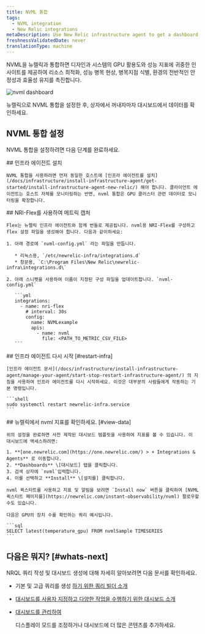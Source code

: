 ```yaml
---
title: NVML 통합
tags:
  - NVML integration
  - New Relic integrations
metaDescription: Use New Relic infrastructure agent to get a dashboard with nvml metrics.
freshnessValidatedDate: never
translationType: machine
---
```



NVML을 뉴렐릭과 통합하면 디자인과 시스템의 GPU 활용도와 성능 지표에 귀중한 인사이트를 제공하여 리소스 최적화, 성능 병목 현상, 병목지점 식별, 환경의 전반적인 안정성과 효율성 유지를 촉진합니다.

<img
  title="NVML dashboard"
  alt="nvml dashboard"
  src={infrastructureNVMLDashboard}
/>

<figcaption>
  뉴렐릭으로 NVML 통합을 설정한 후, 상자에서 꺼내자마자 대시보드에서 데이터를 확인하세요.
</figcaption>

## NVML 통합 설정

NVML 통합을 설정하려면 다음 단계를 완료하세요.

<Steps>
  <Step>
    ## 인프라 에이전트 설치

    NVML 통합을 사용하려면 먼저 동일한 호스트에 [인프라 에이전트를 설치](/docs/infrastructure/install-infrastructure-agent/get-started/install-infrastructure-agent-new-relic/) 해야 합니다. 클라이언트 에이전트는 호스트 자체를 모니터링하는 반면, nvml 통합은 GPU 클러스터 관련 데이터로 모니터링을 확장합니다.
  </Step>

  <Step>
    ## NRI-Flex를 사용하여 메트릭 캡처

    Flex는 뉴렐릭 인프라 에이전트와 함께 번들로 제공됩니다. nvml용 NRI-Flex를 구성하고 flex 설정 파일을 생성해야 합니다. 다음과 같이하세요:

    1. 아래 경로에 `nvml-config.yml` 라는 파일을 만듭니다.

       * 리눅스용, `/etc/newrelic-infra/integrations.d`
       * 창문용, `C:\Program Files\New Relic\newrelic-infra\integrations.d\`

    2. 아래 스니펫을 사용하여 이름이 지정된 구성 파일을 업데이트합니다. `nvml-config.yml`

       ```yml
       integrations:
         - name: nri-flex
           # interval: 30s
           config:
             name: NVMLexample
             apis:
               - name: nvml
                 file: <PATH_TO_METRIC_CSV_FILE>
       ```
  </Step>

  <Step>
    ## 인프라 에이전트 다시 시작 [#restart-infra]

    [인프라 에이전트 문서](/docs/infrastructure/install-infrastructure-agent/manage-your-agent/start-stop-restart-infrastructure-agent/) 의 지침을 사용하여 인프라 에이전트를 다시 시작하세요. 이것은 대부분의 사람들에게 작동하는 기본 명령입니다.

    ```shell
    sudo systemctl restart newrelic-infra.service
    ```
  </Step>

  <Step>
    ## 뉴렐릭에서 nvml 지표를 확인하세요. [#view-data]

    위의 설정을 완료하면 사전 제작된 대시보드 템플릿을 사용하여 지표를 볼 수 있습니다. 이 대시보드에 액세스하려면:

    1. **[one.newrelic.com](https://one.newrelic.com/) > + Integrations & Agents** 로 이동합니다.
    2. **Dashboards** \[대시보드] 탭을 클릭합니다.
    3. 검색 상자에 `nvml`입력합니다.
    4. 이를 선택하고 **Install** \[설치를] 클릭합니다.

    nvml 퀵스타트를 사용하고 지표 및 알림을 보려면 `Install now` 버튼을 클릭하여 [NVML 퀵스타트 페이지를](https://newrelic.com/instant-observability/nvml) 팔로우할 수도 있습니다.

    다음은 GPU의 장치 수를 확인하는 쿼리 예시입니다.

    ```sql
    SELECT latest(temperature_gpu) FROM nvmlSample TIMESERIES 
    ```
  </Step>
</Steps>

## 다음은 뭐지? [#whats-next]

NRQL 쿼리 작성 및 대시보드 생성에 대해 자세히 알아보려면 다음 문서를 확인하세요.

* 기본 및 고급 쿼리를 생성 [하기 위한 쿼리 빌더 소개](/docs/query-your-data/explore-query-data/query-builder/introduction-query-builder)

* [대시보드를 사용자 지정하고 다양한 작업을 수행하기 위한 대시보드 소개](/docs/query-your-data/explore-query-data/dashboards/introduction-dashboards)

* [대시보드를 관리하여](/docs/query-your-data/explore-query-data/dashboards/manage-your-dashboard)

  <InlinePopover type="dashboards"/>

  디스플레이 모드를 조정하거나 대시보드에 더 많은 콘텐츠를 추가하세요.